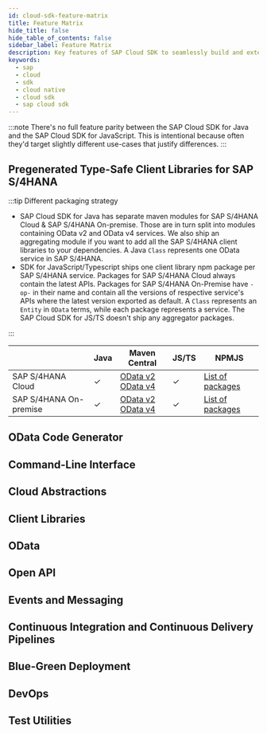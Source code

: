 ```yaml
---
id: cloud-sdk-feature-matrix
title: Feature Matrix
hide_title: false
hide_table_of_contents: false
sidebar_label: Feature Matrix
description: Key features of SAP Cloud SDK to seamlessly build and extend SAP services and applications.
keywords:
  - sap
  - cloud
  - sdk
  - cloud native
  - cloud sdk
  - sap cloud sdk
---
```


:::note
There's no full feature parity between the SAP Cloud SDK for Java and the SAP Cloud SDK for JavaScript.
This is intentional because often they'd target slightly different use-cases that justify differences.
:::

## Pregenerated Type-Safe Client Libraries for SAP S/4HANA

:::tip Different packaging strategy

- SAP Cloud SDK for Java has separate maven modules for SAP S/4HANA Cloud & SAP S/4HANA On-premise.
  Those are in turn split into modules containing OData v2 and OData v4 services.
  We also ship an aggregating module if you want to add all the SAP S/4HANA client libraries to your dependencies.
  A Java `Class` represents one OData service in SAP S/4HANA.
- SDK for JavaScript/Typescript ships one client library npm package per SAP S/4HANA service.
  Packages for SAP S/4HANA Cloud always contain the latest APIs.
  Packages for SAP S/4HANA On-Premise have `-op-` in their name and contain all the versions of respective service's APIs where the latest version exported as default.
  A `Class` represents an `Entity` in `OData` terms, while each package represents a service.
  <!-- vale SAP.Products = NO -->
  The SAP Cloud SDK for JS/TS doesn't ship any aggregator packages.
  <!-- vale SAP.Products = YES -->

:::

|                        | Java    | Maven Central                                                                                                                                                            | JS/TS   | NPMJS                                                                         |
| ---------------------- | ------- | ------------------------------------------------------------------------------------------------------------------------------------------------------------------------ | ------- | ----------------------------------------------------------------------------- |
| SAP S/4HANA Cloud      | &check; | [OData v2](https://search.maven.org/search?q=a:s4hana-api-odata) <br/> [OData v4](https://search.maven.org/search?q=a:s4hana-api-odata-v4)                               | &check; | [List of packages](https://www.npmjs.com/search?q=%40sap%2Fcloud-sdk-vdm*)    |
| SAP S/4HANA On-premise | &check; | [OData v2](https://search.maven.org/search?q=a:s4hana-api-odata-onpremise-2020) <br/> [OData v4](https://search.maven.org/search?q=a:s4hana-api-odata-v4-onpremise-2020) | &check; | [List of packages](https://www.npmjs.com/search?q=%40sap%2Fcloud-sdk-vdm-op*) |

## OData Code Generator

## Command-Line Interface

## Cloud Abstractions

## Client Libraries

## OData

## Open API

## Events and Messaging

## Continuous Integration and Continuous Delivery Pipelines

## Blue-Green Deployment

## DevOps

## Test Utilities
